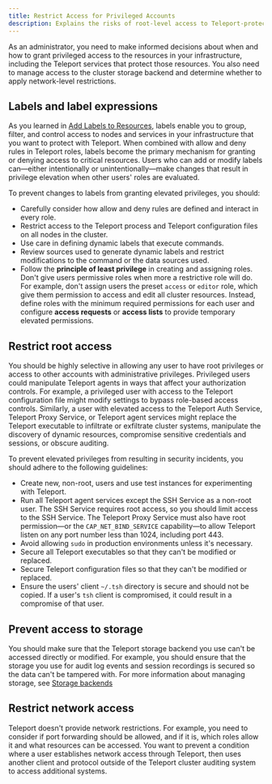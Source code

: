 ```yaml
---
title: Restrict Access for Privileged Accounts
description: Explains the risks of root-level access to Teleport-protected resources.
---
```


As an administrator, you need to make informed decisions about when and how to grant
privileged access to the resources in your infrastructure, including the Teleport services
that protect those resources. You also need to manage access to the cluster storage backend
and determine whether to apply network-level restrictions.

## Labels and label expressions

As you learned in [Add Labels to Resources](../../access-controls/labels/labels.mdx), labels enable you to group, filter, and control access to 
nodes and services in your infrastructure that you want to protect with Teleport. 
When combined with allow and deny rules in Teleport roles, labels become the primary mechanism 
for granting or denying access to critical resources.
Users who can add or modify labels can—either intentionally or unintentionally—make changes 
that result in privilege elevation when other users' roles are evaluated. 

To prevent changes to labels from granting elevated privileges, you should:

- Carefully consider how allow and deny rules are defined and interact in every role.
- Restrict access to the Teleport process and Teleport configuration files on all nodes in the cluster.
- Use care in defining dynamic labels that execute commands.
- Review sources used to generate dynamic labels and restrict modifications to the command 
  or the data sources used.
- Follow the **principle of least privilege** in creating and assigning roles. 
  Don't give users permissive roles when more a restrictive role will do. For example, don't 
  assign users the preset `access` or `editor` role, which give them permission to access and edit 
  all cluster resources. Instead, define roles with the minimum required permissions for each 
  user and configure **access requests** or **access lists** to provide temporary elevated permissions.

## Restrict root access

You should be highly selective in allowing any user to have root privileges or access to other 
accounts with administrative privileges. 
Privileged users could manipulate Teleport agents in ways that affect your authorization controls.
For example, a privileged user with access to the Teleport configuration file might modify settings 
to bypass role-based access controls. Similarly, a user with elevated access to the Teleport Auth Service, 
Teleport Proxy Service, or Teleport agent services might replace the Teleport executable to infiltrate or 
exfiltrate cluster systems, manipulate the discovery of dynamic resources, compromise sensitive credentials 
and sessions, or obscure auditing.

To prevent elevated privileges from resulting in security incidents, you should adhere to the 
following guidelines:

- Create new, non-root, users and use test instances for experimenting with Teleport.
- Run all Teleport agent services except the SSH Service as a non-root user. 
  The SSH Service requires root access, so you should limit access to the SSH Service. The Teleport Proxy
  Service must also have root permission—or the `CAP_NET_BIND_SERVICE` capability—to allow Teleport listen 
  on any port number less than 1024, including port 443.
- Avoid allowing `sudo` in production environments unless it's necessary.
- Secure all Teleport executables so that they can't be modified or replaced.
- Secure Teleport configuration files so that they can't be modified or replaced.
- Ensure the users' client `~/.tsh` directory is secure and should not be copied. If a user's `tsh` client 
  is compromised, it could result in a compromise of that user.

## Prevent access to storage

You should make sure that the Teleport storage backend you use can't be accessed directly or modified. 
For example, you should ensure that the storage you use for audit log events and session recordings is
secured so the data can't be tampered with. For more information about managing storage, see 
[Storage backends](../../../reference/operations/backends.mdx)

## Restrict network access

Teleport doesn't provide network restrictions. For example, you need to consider if port forwarding 
should be allowed, and if it is, which roles allow it and what resources can be accessed. You want 
to prevent a condition where a user establishes network access through Teleport, then uses another 
client and protocol outside of the Teleport cluster auditing system to access additional systems.